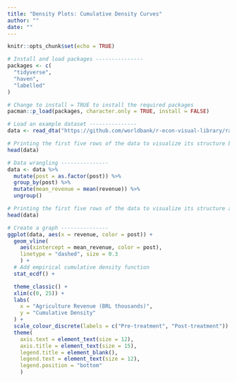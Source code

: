 ```yaml
---
title: "Density Plots: Cumulative Density Curves"
author: ""
date: ""
---
```



```r
knitr::opts_chunk$set(echo = TRUE)
```

```r

# Install and load packages ---------------
packages <- c(
  "tidyverse",
  "haven",
  "labelled"
)

# Change to install = TRUE to install the required packages
pacman::p_load(packages, character.only = TRUE, install = FALSE)

# Load an example dataset ---------------
data <- read_dta("https://github.com/worldbank/r-econ-visual-library/raw/master/Library/Data/DensityCDF.dta")

# Printing the first five rows of the data to visualize its structure before data wrangling
head(data)

# Data wrangling ---------------
data <- data %>%
  mutate(post = as.factor(post)) %>%
  group_by(post) %>%
  mutate(mean_revenue = mean(revenue)) %>%
  ungroup()

# Printing the first five rows of the data to visualize its structure after data wrangling
head(data)

# Create a graph ---------------
ggplot(data, aes(x = revenue, color = post)) +
  geom_vline(
    aes(xintercept = mean_revenue, color = post), 
    linetype = "dashed", size = 0.3
    ) +
  # Add empirical cumulative density function
  stat_ecdf() + 

  theme_classic() +
  xlim(c(0, 25)) +
  labs(
    x = "Agriculture Revenue (BRL thousands)",
    y = "Cumulative Density"
  ) +
  scale_colour_discrete(labels = c("Pre-treatment", "Post-treatment")) +
  theme(
    axis.text = element_text(size = 12),
    axis.title = element_text(size = 15),
    legend.title = element_blank(),
    legend.text = element_text(size = 12),
    legend.position = "bottom"
    )

```

